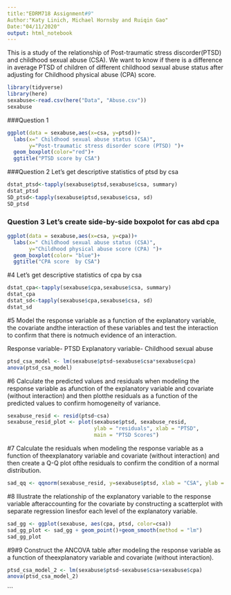 ```yaml
---
title:"EDRM718 Assignment#9"
Author:"Katy Linich, Michael Hornsby and Ruiqin Gao"
Date:"04/11/2020"
output: html_notebook
---
```

This is a study of the relationship of Post-traumatic stress discorder(PTSD) and childhood sexual abuse (CSA). We want to know if there is a difference in average PTSD of children of different childhood sexual abuse status after adjusting for Childhood physical abuse (CPA) score.
```r
library(tidyverse)
library(here)
sexabuse<-read.csv(here("Data", "Abuse.csv"))
sexabuse

```
###Question 1
```r
ggplot(data = sexabuse,aes(x=csa, y=ptsd))+
  labs(x=" Childhood sexual abuse status (CSA)",
       y="Post-traumatic stress disorder score (PTSD) ")+
  geom_boxplot(color="red")+
  ggtitle("PTSD score by CSA")
```
###Question 2 Let's get descriptive statistics of ptsd by csa
```r
dstat_ptsd<-tapply(sexabuse$ptsd,sexabuse$csa, summary)
dstat_ptsd
SD_ptsd<-tapply(sexabuse$ptsd,sexabuse$csa, sd)
SD_ptsd
```
### Question 3 Let's create side-by-side boxpolot for cas abd cpa
```r
ggplot(data = sexabuse,aes(x=csa, y=cpa))+
  labs(x=" Childhood sexual abuse status (CSA)",
       y="Childhood physical abuse score (CPA) ")+
  geom_boxplot(color= "blue")+
  ggtitle("CPA score  by CSA")
```
#4 Let's get descriptive statistics of cpa by csa
```r
dstat_cpa<-tapply(sexabuse$cpa,sexabuse$csa, summary)
dstat_cpa
dstat_sd<-tapply(sexabuse$cpa,sexabuse$csa, sd)
dstat_sd
```

#5 Model the response variable as a function of the explanatory variable, the covariate andthe interaction of these variables and test the interaction to confirm that there is notmuch evidence of an interaction.

Response variable- PTSD
Explanatory variable- Childhood sexual abuse

```r
ptsd_csa_model <- lm(sexabuse$ptsd~sexabuse$csa*sexabuse$cpa)
anova(ptsd_csa_model)
```

#6 Calculate the predicted values and residuals when modeling the response variable as afunction of the explanatory variable and covariate (without interaction) and then plotthe residuals as a function of the predicted values to confirm homogeneity of variance.

```r
sexabuse_resid <- resid(ptsd~csa)
sexabuse_resid_plot <- plot(sexabuse$ptsd, sexabuse_resid, 
                            ylab = "residuals", xlab = "PTSD",
                            main = "PTSD Scores")
```

#7 Calculate the residuals when modeling the response variable as a function of theexplanatory variable and covariate (without interaction) and then create a Q-Q plot ofthe residuals to confirm the condition of a normal distribution.

```r
sad_qq <- qqnorm(sexabuse_resid, y=sexabuse$ptsd, xlab = "CSA", ylab = "Residual", plot.it = TRUE)
```

#8 Illustrate the relationship of the explanatory variable to the response variable afteraccounting for the covariate by constructing a scatterplot with separate regression linesfor each level of the explanatory variable.

```r
sad_gg <- ggplot(sexabuse, aes(cpa, ptsd, color=csa))
sad_gg_plot <- sad_gg + geom_point()+geom_smooth(method = "lm")
sad_gg_plot
```

#9#9 Construct the ANCOVA table after modeling the response variable as a function of theexplanatory variable and covariate (without interaction).
```r
ptsd_csa_model_2 <- lm(sexabuse$ptsd~sexabuse$csa+sexabuse$cpa)
anova(ptsd_csa_model_2)
```
```


